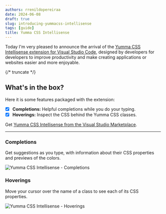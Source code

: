 ```yaml
---
authors: rrenildopereiraa
date: 2024-06-08
draft: true
slug: introducing-yummacss-intellisense
tags: [guide]
title: Yumma CSS Intellisense
---
```


Today I'm very pleased to announce the arrival of the [Yumma CSS Intellisense extension for Visual Studio Code](https://marketplace.visualstudio.com/items?itemName=yumma-css.yumma-css-intellisense), designed by developers for developers to improve productivity and make creating applications or websites easier and more enjoyable.

{/* truncate */}

## What's in the box?

Here it is some features packaged with the extension:

- [x] **Completions:** Helpful completions while you do your typing.
- [x] **Hoverings:** Inspect the CSS behind the Yumma CSS classes.

Get [Yumma CSS Intellisense from the Visual Studio Marketplace](https://marketplace.visualstudio.com/items?itemName=yumma-css.yumma-css-intellisense).

---

### Completions

Get suggestions as you type, with information about their CSS properties and previews of the colors.

![Yumma CSS Intellisense - Completions](completions.png)

### Hoverings

Move your cursor over the name of a class to see each of its CSS properties.

![Yumma CSS Intellisense - Hoverings](hoverings.png)

